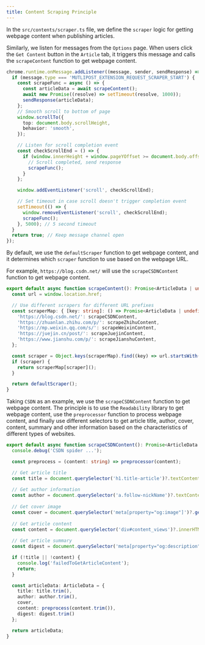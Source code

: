 ```yaml
---
title: Content Scraping Principle
---
```


In the `src/contents/scraper.ts` file, we define the `scraper` logic for getting webpage content when publishing articles.

Similarly, we listen for messages from the `Options` page. When users click the `Get Content` button in the `Article` tab, it triggers this message and calls the `scrapeContent` function to get webpage content.

```ts
chrome.runtime.onMessage.addListener((message, sender, sendResponse) => {
  if (message.type === 'MUTLIPOST_EXTENSION_REQUEST_SCRAPER_START') {
    const scrapeFunc = async () => {
      const articleData = await scrapeContent();
      await new Promise((resolve) => setTimeout(resolve, 1000));
      sendResponse(articleData);
    };
    // Smooth scroll to bottom of page
    window.scrollTo({
      top: document.body.scrollHeight,
      behavior: 'smooth',
    });

    // Listen for scroll completion event
    const checkScrollEnd = () => {
      if (window.innerHeight + window.pageYOffset >= document.body.offsetHeight - 2) {
        // Scroll completed, send response
        scrapeFunc();
      }
    };

    window.addEventListener('scroll', checkScrollEnd);

    // Set timeout in case scroll doesn't trigger completion event
    setTimeout(() => {
      window.removeEventListener('scroll', checkScrollEnd);
      scrapeFunc();
    }, 5000); // 5 second timeout
  }
  return true; // Keep message channel open
});
```

By default, we use the `defaultScraper` function to get webpage content, and it determines which `scraper` function to use based on the webpage URL.

For example, `https://blog.csdn.net/` will use the `scrapeCSDNContent` function to get webpage content.

```ts
export default async function scrapeContent(): Promise<ArticleData | undefined> {
  const url = window.location.href;

  // Use different scrapers for different URL prefixes
  const scraperMap: { [key: string]: () => Promise<ArticleData | undefined> } = {
    'https://blog.csdn.net/': scrapeCSDNContent,
    'https://zhuanlan.zhihu.com/p/': scrapeZhihuContent,
    'https://mp.weixin.qq.com/s/': scrapeWeixinContent,
    'https://juejin.cn/post/': scrapeJuejinContent,
    'https://www.jianshu.com/p/': scrapeJianshuContent,
  };

  const scraper = Object.keys(scraperMap).find((key) => url.startsWith(key));
  if (scraper) {
    return scraperMap[scraper]();
  }

  return defaultScraper();
}
```

Taking `CSDN` as an example, we use the `scrapeCSDNContent` function to get webpage content. The principle is to use the `Readability` library to get webpage content, use the `preprocessor` function to process webpage content, and finally use different selectors to get article title, author, cover, content, summary and other information based on the characteristics of different types of websites.

```ts
export default async function scrapeCSDNContent(): Promise<ArticleData | undefined> {
  console.debug('CSDN spider ...');

  const preprocess = (content: string) => preprocessor(content);

  // Get article title
  const title = document.querySelector('h1.title-article')?.textContent || '';
  
  // Get author information
  const author = document.querySelector('a.follow-nickName')?.textContent || '';
  
  // Get cover image
  const cover = document.querySelector('meta[property="og:image"]')?.getAttribute('content') || '';
  
  // Get article content
  const content = document.querySelector('div#content_views')?.innerHTML || '';
  
  // Get article summary
  const digest = document.querySelector('meta[property="og:description"]')?.getAttribute('content') || '';

  if (!title || !content) {
    console.log('failedToGetArticleContent');
    return;
  }

  const articleData: ArticleData = {
    title: title.trim(),
    author: author.trim(),
    cover,
    content: preprocess(content.trim()),
    digest: digest.trim()
  };

  return articleData;
} 